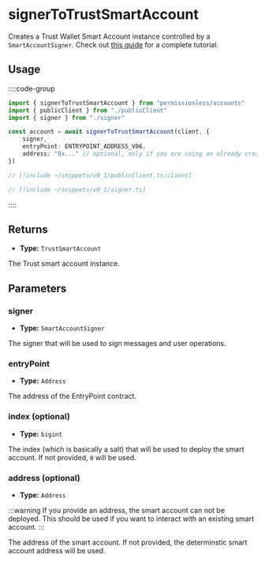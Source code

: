 
<VersionWarning version="0.1" />

# signerToTrustSmartAccount

Creates a Trust Wallet Smart Account instance controlled by a `SmartAccountSigner`.  Check out [this guide](/references/permissionless/how-to/accounts/use-trustwallet-account) for a complete tutorial.

## Usage

::::code-group

```ts [example.ts]
import { signerToTrustSmartAccount } from "permissionless/accounts"
import { publicClient } from "./publicClient"
import { signer } from "./signer"

const account = await signerToTrustSmartAccount(client, {
    signer,
    entryPoint: ENTRYPOINT_ADDRESS_V06,
    address: "0x..." // optional, only if you are using an already created account
})
```

```ts [publicClient.ts]
// [!include ~/snippets/v0_1/publicClient.ts:client]
```

```ts [signer.ts]
// [!include ~/snippets/v0_1/signer.ts]
```

::::

## Returns

- **Type:** `TrustSmartAccount`

The Trust smart account instance.

## Parameters

### signer

- **Type:** `SmartAccountSigner`

The signer that will be used to sign messages and user operations.

### entryPoint

- **Type:** `Address`

The address of the EntryPoint contract.

### index (optional)

- **Type:** `bigint`

The index (which is basically a salt) that will be used to deploy the smart account. If not provided, `0` will be used.

### address (optional)

- **Type:** `Address`

:::warning
If you provide an address, the smart account can not be deployed. This should be used if you want to interact with an existing smart account.
:::

The address of the smart account. If not provided, the determinstic smart account address will be used.
